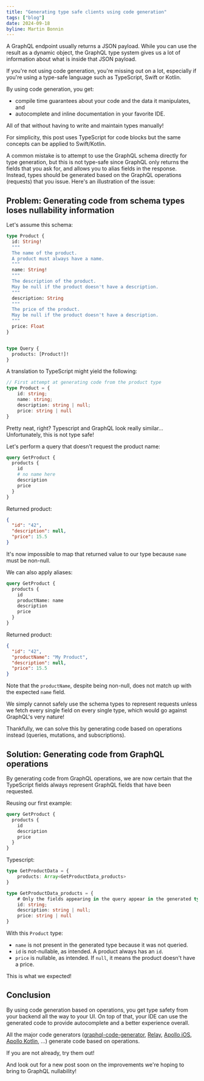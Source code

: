 ```yaml
---
title: "Generating type safe clients using code generation"
tags: ["blog"]
date: 2024-09-18
byline: Martin Bonnin
---
```


A GraphQL endpoint usually returns a JSON payload. While you can use the result as a dynamic object, the GraphQL type system gives us a lot of information about what is inside that JSON payload.

If you're not using code generation, you're missing out on a lot, especially if you're using a type-safe language such as TypeScript, Swift or Kotlin.

By using code generation, you get:

- compile time guarantees about your code and the data it manipulates, and
- autocomplete and inline documentation in your favorite IDE.

All of that without having to write and maintain types manually!

For simplicity, this post uses TypeScript for code blocks but the same concepts can be applied to Swift/Kotlin.

A common mistake is to attempt to use the GraphQL schema directly for type generation, but this is not type-safe since GraphQL only returns the fields that you ask for, and allows you to alias fields in the response. Instead, types should be generated based on the GraphQL operations (requests) that you issue. Here's an illustration of the issue:

## Problem: Generating code from schema types loses nullability information

Let's assume this schema:

```graphql
type Product {
  id: String!
  """
  The name of the product.
  A product must always have a name.
  """
  name: String!
  """
  The description of the product.
  May be null if the product doesn't have a description.
  """
  description: String
  """
  The price of the product.
  May be null if the product doesn't have a description.
  """
  price: Float
}


type Query {
  products: [Product!]!
}
```

A translation to TypeScript might yield the following:

```typescript
// First attempt at generating code from the product type
type Product = {
    id: string;
    name: string;
    description: string | null;
    price: string | null
}
```

Pretty neat, right? Typescript and GraphQL look really similar... Unfortunately, this is not type safe!

Let's perform a query that doesn't request the product name:

```graphql
query GetProduct {
  products {
    id
    # no name here
    description
    price
  }
}
```

Returned product:

```json
{
  "id": "42",
  "description": null,
  "price": 15.5
}
```

It's now impossible to map that returned value to our type because `name` must be non-null.

We can also apply aliases:

```graphql
query GetProduct {
  products {
    id
    productName: name
    description
    price
  }
}
```

Returned product:

```json
{
  "id": "42",
  "productName": "My Product",
  "description": null,
  "price": 15.5
}
```

Note that the `productName`, despite being non-null, does not match up with the expected `name` field.

We simply cannot safely use the schema types to represent requests unless we fetch every single field on every single type, which would go against GraphQL's very nature!

Thankfully, we can solve this by generating code based on operations instead (queries, mutations, and subscriptions).

## Solution: Generating code from GraphQL operations

By generating code from GraphQL operations, we are now certain that the TypeScript fields always represent GraphQL fields that have been requested.

Reusing our first example:

```graphql
query GetProduct {
  products {
    id
    description
    price
  }
}
```

Typescript:

```typescript
type GetProductData = {
    products: Array<GetProductData_products>
}

type GetProductData_products = {
    # Only the fields appearing in the query appear in the generated type
    id: string;
    description: string | null;
    price: string | null
}
```

With this `Product` type:

* `name` is not present in the generated type because it was not queried.
* `id` is not-nullable, as intended. A product always has an `id`.
* `price` is nullable, as intended. If `null`, it means the product doesn't have a price.

This is what we expected!

## Conclusion

By using code generation based on operations, you get type safety from your backend all the way to your UI. On top of that, your IDE can use the generated code to provide autocomplete and a better experience overall.

All the major code generators ([graphql-code-generator](https://github.com/dotansimha/graphql-code-generator), [Relay](https://relay.dev/), [Apollo iOS](https://github.com/apollographql/apollo-ios), [Apollo Kotlin](https://github.com/apollographql/apollo-kotlin), ...) generate code based on operations.

If you are not already, try them out!

And look out for a new post soon on the improvements we're hoping to bring to GraphQL nullability!